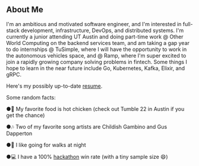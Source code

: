 ## About Me 

I'm an ambitious and motivated software engineer, and I'm interested in full-stack development, infrastructure, DevOps, and distributed systems.
I'm currently a junior attending UT Austin and doing part-time work @ Other World Computing on the backend services team, and am taking a gap year to do internships 
@ TuSimple, where I will have the opportunity to work in the autonomous vehicles space, and @ Ramp, where I'm super excited to join a rapidly growing company solving 
problems in fintech. Some things I hope to learn in the near future include Go, Kubernetes, Kafka, Elixir, and gRPC.

Here's my possibly up-to-date [resume](https://drive.google.com/file/d/19uZlGf4Tl3DWlOxgmBUoBpRxEzbyVNGF/view?usp=sharing).

Some random facts:

●🐔 My favorite food is hot chicken (check out Tumble 22 in Austin if you get the chance)

●🎶 Two of my favorite song artists are Childish Gambino and Gus Dapperton

●🌃 I like going for walks at night

●💻 I have a 100% [hackathon](https://devpost.com/2018kguo) win rate (with a tiny sample size 😄)
